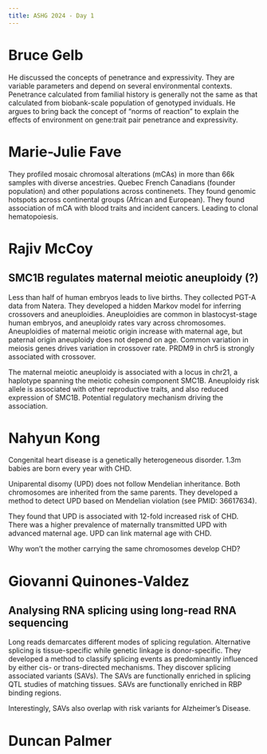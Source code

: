 ```yaml
---
title: ASHG 2024 - Day 1
---
```


# Bruce Gelb

He discussed the concepts of penetrance and expressivity.
They are variable parameters and depend on several environmental contexts.
Penetrance calculated from familial history is generally not the same as 
that calculated from biobank-scale population of genotyped inviduals.
He argues to bring back the concept of "norms of reaction" to explain
the effects of environment on gene:trait pair penetrance and expressivity.

# Marie-Julie Fave

They profiled mosaic chromosal alterations (mCAs) in more than 66k samples
with diverse ancestries. Quebec French Canadians (founder population) and
other populations across continenets. They found genomic hotspots across
continental groups (African and European). They found association of mCA 
with blood traits and incident cancers. Leading to clonal hematopoiesis.

# Rajiv McCoy

## SMC1B regulates maternal meiotic aneuploidy (?)

Less than half of human embryos leads to live births. They collected
PGT-A data from Natera. They developed a hidden Markov model for inferring
crossovers and aneuploidies. Aneuploidies are common in blastocyst-stage
human embryos, and aneuploidy rates vary across chromosomes. 
Aneuploidies of maternal meiotic origin increase with maternal age,
but paternal origin aneuploidy does not depend on age. 
Common variation in meiosis genes drives variation in crossover rate.
PRDM9 in chr5 is strongly associated with crossover.

The maternal meiotic aneuploidy is associated with a locus in chr21, 
a haplotype spanning the meiotic cohesin component SMC1B.
Aneuploidy risk allele is associated with other reproductive traits, 
and also reduced expression of SMC1B. Potential regulatory mechanism
driving the association.

# Nahyun Kong

Congenital heart disease is a genetically heterogeneous disorder.
1.3m babies are born every year with CHD.

Uniparental disomy (UPD) does not follow Mendelian inheritance.
Both chromosomes are inherited from the same parents.
They developed a method to detect UPD based on Mendelian violation
(see PMID: 36617634). 

They found that UPD is associated with 12-fold increased risk of CHD.
There was a higher prevalence of maternally transmitted UPD with 
advanced maternal age. UPD can link maternal age with CHD.

Why won't the mother carrying the same chromosomes develop CHD?

# Giovanni Quinones-Valdez

## Analysing RNA splicing using long-read RNA sequencing 

Long reads demarcates different modes of splicing regulation.
Alternative splicing is tissue-specific while genetic linkage is donor-specific.
They developed a method to classify splicing events as
predominantly influenced by either cis- or trans-directed mechanisms.
They discover splicing associated variants (SAVs).
The SAVs are functionally enriched in splicing QTL studies of matching tissues.
SAVs are functionally enriched in RBP binding regions.

Interestingly, SAVs also overlap with risk variants for Alzheimer's Disease.

# Duncan Palmer
